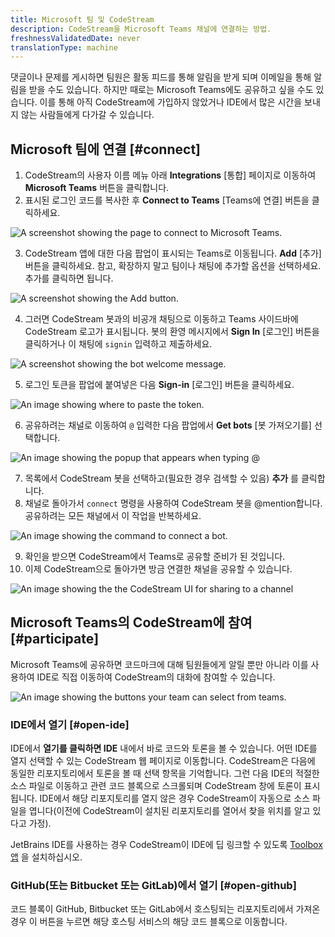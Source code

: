 ```yaml
---
title: Microsoft 팀 및 CodeStream
description: CodeStream을 Microsoft Teams 채널에 연결하는 방법.
freshnessValidatedDate: never
translationType: machine
---
```










댓글이나 문제를 게시하면 팀원은 활동 피드를 통해 알림을 받게 되며 이메일을 통해 알림을 받을 수도 있습니다. 하지만 때로는 Microsoft Teams에도 공유하고 싶을 수도 있습니다. 이를 통해 아직 CodeStream에 가입하지 않았거나 IDE에서 많은 시간을 보내지 않는 사람들에게 다가갈 수 있습니다.

## Microsoft 팀에 연결 [#connect]

1. CodeStream의 사용자 이름 메뉴 아래 **Integrations** \[통합] 페이지로 이동하여 **Microsoft Teams** 버튼을 클릭합니다.
2. 표시된 로그인 코드를 복사한 후 **Connect to Teams** \[Teams에 연결] 버튼을 클릭하세요.

<img
  title="Connect to Microsoft Teams"
  alt="A screenshot showing the page to connect to Microsoft Teams."
  src={codestreamMsteamsConnect}
/>

3. CodeStream 앱에 대한 다음 팝업이 표시되는 Teams로 이동됩니다. **Add** \[추가] 버튼을 클릭하세요. 참고, 확장하지 말고 팀이나 채팅에 추가할 옵션을 선택하세요. 추가를 클릭하면 됩니다.

<img
  title="Add"
  alt="A screenshot showing the Add button."
  src={codestreamMsteamsCodestreamAppPage}
/>

4. 그러면 CodeStream 봇과의 비공개 채팅으로 이동하고 Teams 사이드바에 CodeStream 로고가 표시됩니다. 봇의 환영 메시지에서 **Sign In** \[로그인] 버튼을 클릭하거나 이 채팅에 `signin` 입력하고 제출하세요.

<img
  title="Weclome"
  alt="A screenshot showing the bot welcome message."
  src={codestreamMsteamsCodestreamBotWelcome}
/>

5. 로그인 토큰을 팝업에 붙여넣은 다음 **Sign-in** \[로그인] 버튼을 클릭하세요.

<img
  title="Token"
  alt="An image showing where to paste the token."
  src={codestreamMsteamsTokenExample}
/>

6. 공유하려는 채널로 이동하여 `@` 입력한 다음 팝업에서 **Get bots** \[봇 가져오기를] 선택합니다.

<img
  title="Bots"
  alt="An image showing the popup that appears when typing @"
  src={codestreamMsteamsAddBotButton}
/>

7. 목록에서 CodeStream 봇을 선택하고(필요한 경우 검색할 수 있음) **추가** 를 클릭합니다.
8. 채널로 돌아가서 `connect` 명령을 사용하여 CodeStream 봇을 @mention합니다. 공유하려는 모든 채널에서 이 작업을 반복하세요.

<img
  title="Connect bot"
  alt="An image showing the command to connect a bot."
  src={codestreamMsteamsCodestreamConnectBotMessage}
/>

9. 확인을 받으면 CodeStream에서 Teams로 공유할 준비가 된 것입니다.
10. 이제 CodeStream으로 돌아가면 방금 연결한 채널을 공유할 수 있습니다.

<img
  title="Share to channel"
  alt="An image showing the the CodeStream UI for sharing to a channel"
  src={codestreamMsteamsCodestreamSelectChannel}
/>

## Microsoft Teams의 CodeStream에 참여 [#participate]

Microsoft Teams에 공유하면 코드마크에 대해 팀원들에게 알릴 뿐만 아니라 이를 사용하여 IDE로 직접 이동하여 CodeStream의 대화에 참여할 수 있습니다.

<img
  title="Teams UI"
  alt="An image showing the buttons your team can select from teams."
  src={codestreamMsteamsExampleCodestreamMessage}
/>

### IDE에서 열기 [#open-ide]

IDE에서 **열기를 클릭하면 IDE** 내에서 바로 코드와 토론을 볼 수 있습니다. 어떤 IDE를 열지 선택할 수 있는 CodeStream 웹 페이지로 이동합니다. CodeStream은 다음에 동일한 리포지토리에서 토론을 볼 때 선택 항목을 기억합니다. 그런 다음 IDE의 적절한 소스 파일로 이동하고 관련 코드 블록으로 스크롤되며 CodeStream 창에 토론이 표시됩니다. IDE에서 해당 리포지토리를 열지 않은 경우 CodeStream이 자동으로 소스 파일을 엽니다(이전에 CodeStream이 설치된 리포지토리를 열어서 찾을 위치를 알고 있다고 가정).

JetBrains IDE를 사용하는 경우 CodeStream이 IDE에 딥 링크할 수 있도록 [Toolbox 앱](https://www.jetbrains.com/toolbox-app/) 을 설치하십시오.

### GitHub(또는 Bitbucket 또는 GitLab)에서 열기 [#open-github]

코드 블록이 GitHub, Bitbucket 또는 GitLab에서 호스팅되는 리포지토리에서 가져온 경우 이 버튼을 누르면 해당 호스팅 서비스의 해당 코드 블록으로 이동합니다.